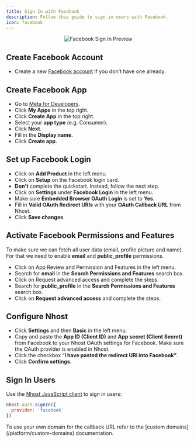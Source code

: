 ```yaml
---
title: Sign In with Facebook
description: Follow this guide to sign in users with Facebook.
icon: facebook
---
```



<p align="center">
  <img
    alt="Facebook Sign In Preview"
    src="/images/guides/auth/facebook-signin.svg"
    width={480}
    height={267}
  />
</p>

## Create Facebook Account

- Create a new [Facebook account](https://www.facebook.com/) if you don't have one already.

## Create Facebook App

- Go to [Meta for Developers](https://developers.facebook.com/).
- Click **My Apps** in the top right.
- Click **Create App** in the top right.
- Select your **app type** (e.g. Consumer).
- Click **Next**.
- Fill in the **Display name**.
- Click **Create app**.

## Set up Facebook Login

- Click on **Add Product** in the left menu.
- Click on **Setup** on the Facebook login card.
- **Don't** complete the quickstart. Instead, follow the next step.
- Click on **Settings** under **Facebook Login** in the left menu.
- Make sure **Embedded Browser OAuth Login** is set to **Yes**.
- Fill in **Valid OAuth Redirect URIs** with your **OAuth Callback URL** from Nhost.
- Click **Save changes**.

## Activate Facebook Permissions and Features

To make sure we can fetch all user data (email, profile picture and name). For that we need to enable **email** and **public_profile** permissions.

- Click on App Review and Permission and Features in the left menu.
- Search for **email** in the **Search Permissions and Features** search box.
- Click on Request advanced access and complete the steps.
- Search for **public_profile** in the **Search Permissions and Features** search box.
- Click on **Request advanced access** and complete the steps.

## Configure Nhost

- Click **Settings** and then **Basic** in the left menu.
- Copy and paste the **App ID (Client ID)** and **App secret (Client Secret)** from Facebook to your Nhost OAuth settings for Facebook. Make sure the OAuth provider is enabled in Nhost.
- Click the checkbox “**I have pasted the redirect URI into Facebook”**.
- Click **Confirm settings**.

## Sign In Users

Use the [Nhost JavaScript client](/reference/javascript) to sign in users:

```js
nhost.auth.signIn({
  provider: 'facebook'
})
```

<Note>
To use your own domain for the callback URL refer to the [custom domains](/platform/custom-domains) documentation.
</Note>
